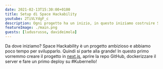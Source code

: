 ```yaml
---
date: 2021-02-13T15:30:00+0100
title: Setup di Space Hackability
youtube: 2TiVLYdgF_c
description: Ogni progetto ha un inizio, in questo iniziamo costruire Space Hackability con Ludovico, Davide e Lorenzo!
featureImage: ./main.png
guests: [ludusrusso, davideimola]
---
```


Da dove iniziamo? Space Hackability è un progetto ambizioso e abbiamo poco tempo per svilupparlo.
Quindi si parte alla grande! In questo primo vorremmo creare il progetto in [next.js](https://nextjs.org/),
aprire la repo GitHub, dockerizzare il server e fare un primo
deploy su #Kubernello!
